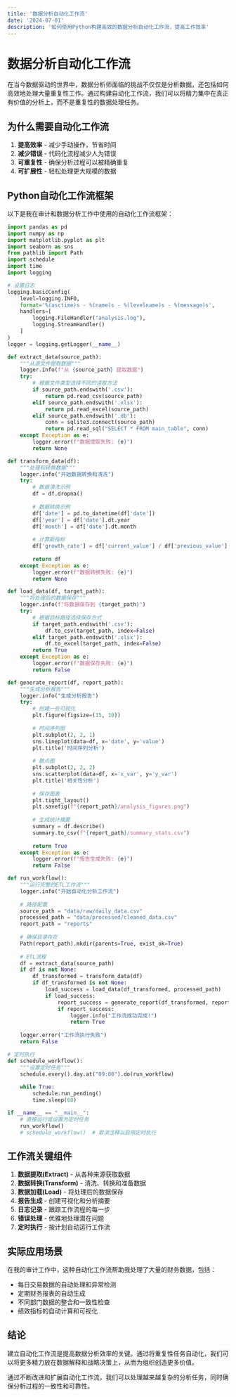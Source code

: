 ```yaml
---
title: '数据分析自动化工作流'
date: '2024-07-01'
description: '如何使用Python构建高效的数据分析自动化工作流，提高工作效率'
---
```


# 数据分析自动化工作流

在当今数据驱动的世界中，数据分析师面临的挑战不仅仅是分析数据，还包括如何高效地处理大量重复性工作。通过构建自动化工作流，我们可以将精力集中在真正有价值的分析上，而不是重复性的数据处理任务。

## 为什么需要自动化工作流

1. **提高效率** - 减少手动操作，节省时间
2. **减少错误** - 代码化流程减少人为错误
3. **可重复性** - 确保分析过程可以被精确重复
4. **可扩展性** - 轻松处理更大规模的数据

## Python自动化工作流框架

以下是我在审计和数据分析工作中使用的自动化工作流框架：

```python
import pandas as pd
import numpy as np
import matplotlib.pyplot as plt
import seaborn as sns
from pathlib import Path
import schedule
import time
import logging

# 设置日志
logging.basicConfig(
    level=logging.INFO,
    format='%(asctime)s - %(name)s - %(levelname)s - %(message)s',
    handlers=[
        logging.FileHandler("analysis.log"),
        logging.StreamHandler()
    ]
)
logger = logging.getLogger(__name__)

def extract_data(source_path):
    """从源文件提取数据"""
    logger.info(f"从 {source_path} 提取数据")
    try:
        # 根据文件类型选择不同的读取方法
        if source_path.endswith('.csv'):
            return pd.read_csv(source_path)
        elif source_path.endswith('.xlsx'):
            return pd.read_excel(source_path)
        elif source_path.endswith('.db'):
            conn = sqlite3.connect(source_path)
            return pd.read_sql("SELECT * FROM main_table", conn)
    except Exception as e:
        logger.error(f"数据提取失败: {e}")
        return None

def transform_data(df):
    """处理和转换数据"""
    logger.info("开始数据转换和清洗")
    try:
        # 数据清洗示例
        df = df.dropna()
        
        # 数据转换示例
        df['date'] = pd.to_datetime(df['date'])
        df['year'] = df['date'].dt.year
        df['month'] = df['date'].dt.month
        
        # 计算新指标
        df['growth_rate'] = df['current_value'] / df['previous_value'] - 1
        
        return df
    except Exception as e:
        logger.error(f"数据转换失败: {e}")
        return None

def load_data(df, target_path):
    """将处理后的数据保存"""
    logger.info(f"将数据保存到 {target_path}")
    try:
        # 根据目标路径选择保存方式
        if target_path.endswith('.csv'):
            df.to_csv(target_path, index=False)
        elif target_path.endswith('.xlsx'):
            df.to_excel(target_path, index=False)
        return True
    except Exception as e:
        logger.error(f"数据保存失败: {e}")
        return False

def generate_report(df, report_path):
    """生成分析报告"""
    logger.info("生成分析报告")
    try:
        # 创建一些可视化
        plt.figure(figsize=(15, 10))
        
        # 时间序列图
        plt.subplot(2, 2, 1)
        sns.lineplot(data=df, x='date', y='value')
        plt.title('时间序列分析')
        
        # 散点图
        plt.subplot(2, 2, 2)
        sns.scatterplot(data=df, x='x_var', y='y_var')
        plt.title('相关性分析')
        
        # 保存图表
        plt.tight_layout()
        plt.savefig(f"{report_path}/analysis_figures.png")
        
        # 生成统计摘要
        summary = df.describe()
        summary.to_csv(f"{report_path}/summary_stats.csv")
        
        return True
    except Exception as e:
        logger.error(f"报告生成失败: {e}")
        return False

def run_workflow():
    """运行完整的ETL工作流"""
    logger.info("开始自动化分析工作流")
    
    # 路径配置
    source_path = "data/raw/daily_data.csv"
    processed_path = "data/processed/cleaned_data.csv"
    report_path = "reports"
    
    # 确保目录存在
    Path(report_path).mkdir(parents=True, exist_ok=True)
    
    # ETL流程
    df = extract_data(source_path)
    if df is not None:
        df_transformed = transform_data(df)
        if df_transformed is not None:
            load_success = load_data(df_transformed, processed_path)
            if load_success:
                report_success = generate_report(df_transformed, report_path)
                if report_success:
                    logger.info("工作流成功完成!")
                    return True
    
    logger.error("工作流执行失败")
    return False

# 定时执行
def schedule_workflow():
    """设置定时任务"""
    schedule.every().day.at("09:00").do(run_workflow)
    
    while True:
        schedule.run_pending()
        time.sleep(60)

if __name__ == "__main__":
    # 直接运行或设置为定时任务
    run_workflow()
    # schedule_workflow()  # 取消注释以启用定时执行
```

## 工作流关键组件

1. **数据提取(Extract)** - 从各种来源获取数据
2. **数据转换(Transform)** - 清洗、转换和准备数据
3. **数据加载(Load)** - 将处理后的数据保存
4. **报告生成** - 创建可视化和分析摘要
5. **日志记录** - 跟踪工作流程的每一步
6. **错误处理** - 优雅地处理潜在问题
7. **定时执行** - 按计划自动运行工作流

## 实际应用场景

在我的审计工作中，这种自动化工作流帮助我处理了大量的财务数据，包括：

- 每日交易数据的自动处理和异常检测
- 定期财务报表的自动生成
- 不同部门数据的整合和一致性检查
- 绩效指标的自动计算和可视化

## 结论

建立自动化工作流是提高数据分析效率的关键。通过将重复性任务自动化，我们可以将更多精力放在数据解释和战略决策上，从而为组织创造更多价值。

通过不断改进和扩展自动化工作流，我们可以处理越来越复杂的分析任务，同时确保分析过程的一致性和可靠性。 